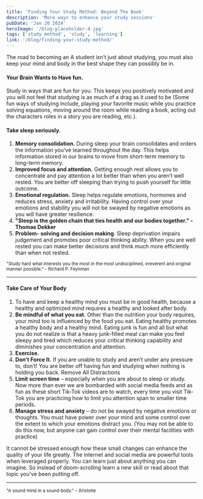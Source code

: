 ```yaml
---
title: 'Finding Your Study Method: Beyond The Book'
description: 'More ways to enhance your study sessions'
pubDate: 'Jan 20 2024'
heroImage: '/blog-placeholder-4.jpg'
tags: ['study method', 'study', 'learning']
link: '/blog/finding-your-study-method/'
---
```


The road to becoming an A student isn’t just about studying, you must also keep your mind and body in the best shape they can possibly be in.
#### Your Brain Wants to Have fun.
Study in ways that are fun for you. This keeps you positively motivated and you will not feel that studying is as much of a drag as it used to be (Some fun ways of studying include, playing your favorite music while you practice
solving equations, moving around the room while reading a book, acting out the characters roles
in a story you are reading, etc.).
#### Take sleep seriously.
1. __Memory consolidation.__
During sleep your brain consolidates and orders the information you’ve learned throughout the day. This helps information stored in our brains to move from short-term memory to long-term memory.
2. __Improved focus and attention.__
Getting enough rest allows you to concentrate and pay attention a lot better than when you
aren’t well rested. You are better off sleeping than trying to push yourself for little outcome.
3. __Emotional regulation.__
Sleep helps regulate emotions, hormones and reduces stress, anxiety and irritability. Having
control over your emotions and stability you will not be swayed by negative emotions as you will
have greater resilience.
4. __"Sleep is the golden chain that ties health and our bodies together." - Thomas Dekker__
5. __Problem- solving and decision making__.
Sleep deprivation impairs judgement and promotes poor critical thinking ability. When you are
well rested you can make better decisions and think much more efficiently than when not
rested.

<small>"Study hard what interests you the most in the most undisciplined, irreverent and original manner
possible." - Richard P. Feynman</small><hr/>

#### Take Care of Your Body
1. To have and keep a healthy mind you must be in good health, because a healthy and optimized
mind requires a healthy and looked after body.
2. __Be mindful of what you eat.__
Other than the nutrition your body requires, your mind too is influenced by the food you eat.
Eating healthy promotes a healthy body and a healthy mind. Eating junk is fun and all but what
you do not realize is that a heavy junk-filled meal can make you feel sleepy and tired which
reduces your critical thinking capability and diminishes your concentration and attention.
3. __Exercise.__
4. __Don’t Force It.__ If you are unable to study and aren’t under any pressure to, don’t! You are better off having fun
and studying when nothing is holding you back.
Remove All Distractions
5. __Limit screen time__ – especially when you are about to sleep or study. Now more than ever we are bombarded with social media feeds and as fun as these short Tik-Tok videos are to watch, every time you visit Tik-Tok you are practicing how to limit you attention span to smaller time periods.
6. __Manage stress and anxiety__ – do not be swayed by negative emotions or thoughts. You must
have power over your mind and some control over the extent to which your emotions distract
you. (You may not be able to do this now, but anyone can gain control over their mental
facilities with practice)

It cannot be stressed enough how these small changes can enhance the quality of your life greatly. The internet and social media are powerful tools when leveraged properly. You can learn just about anything you can imagine. So instead of doom-scrolling learn a new skill or read about that topic you've been putting off.
<hr/><small>"A sound mind in a sound body." – Aristotle</small>
